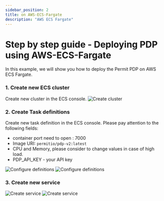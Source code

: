 ```yaml
---
sidebar_position: 2
title: on AWS-ECS-Fargate
description: "AWS ECS Fargate"
---
```


# Step by step guide - Deploying PDP using AWS-ECS-Fargate

In this example, we will show you how to deploy the Permit PDP on AWS ECS Fargate.

### 1. Create new ECS cluster

Create new cluster in the ECS console.
![Create cluster](/img/deployments/aws-fargate/1.png)

### 2. Create Task definitions

Create new task definition in the ECS console. Please pay attention to the following fields:
- container port need to open : 7000
- Image URI: `permitio/pdp-v2:latest`
- CPU and Memory, please consider to change values in case of high load.
- PDP_API_KEY - your API key

![Configure definitions](/img/deployments/aws-fargate/2.png)
![Configure definitions](/img/deployments/aws-fargate/3.png)


### 3. Create new service
![Create service](/img/deployments/aws-fargate/4.png)
![Create service](/img/deployments/aws-fargate/5.png)
